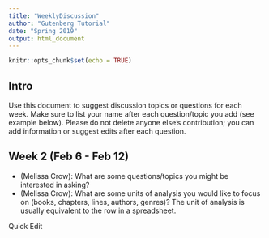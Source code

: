 ```yaml
---
title: "WeeklyDiscussion"
author: "Gutenberg Tutorial"
date: "Spring 2019"
output: html_document
---
```


```r
knitr::opts_chunk$set(echo = TRUE)
```

## Intro

Use this document to suggest discussion topics or questions for each week. Make sure to list your name after each question/topic you add (see example below). Please do not delete anyone else's contribution; you can add information or suggest edits after each question.

## Week 2 (Feb 6 - Feb 12)

+ (Melissa Crow): What are some questions/topics you might be interested in asking?
+ (Melissa Crow): What are some units of analysis you would like to focus on (books, chapters, lines, authors, genres)? The unit of analysis is usually equivalent to the row in a spreadsheet.



Quick Edit
